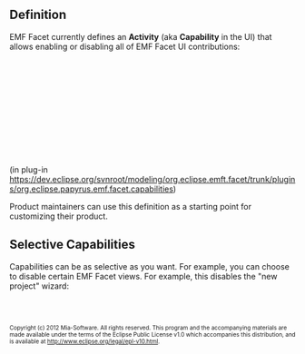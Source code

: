 == Definition ==
EMF Facet currently defines an '''Activity''' (aka '''Capability''' in the UI) that allows enabling or disabling all of EMF Facet UI contributions:
   <extension point="org.eclipse.ui.activities">
      <activity
            description="%activity.description"
            id="org.eclipse.papyrus.emf.facet.capabilities.activity"
            name="%activity.name">
      </activity>
      <category
            description="%category.description"
            id="org.eclipse.papyrus.emf.facet.capabilities.category"
            name="%category.name">
      </category>
      <categoryActivityBinding
            activityId="org.eclipse.papyrus.emf.facet.capabilities.activity"
            categoryId="org.eclipse.papyrus.emf.facet.capabilities.category">
      </categoryActivityBinding>
      <activityPatternBinding
            activityId="org.eclipse.papyrus.emf.facet.capabilities.activity"
            isEqualityPattern="false"
            pattern="org\.eclipse\.emf\.facet\..*/.*">
      </activityPatternBinding>
      <defaultEnablement id="org.eclipse.papyrus.emf.facet.capabilities.activity"/>
   </extension>

(in plug-in https://dev.eclipse.org/svnroot/modeling/org.eclipse.emft.facet/trunk/plugins/org.eclipse.papyrus.emf.facet.capabilities)

Product maintainers can use this definition as a starting point for customizing their product.

== Selective Capabilities ==
Capabilities can be as selective as you want. For example, you can choose to disable certain EMF Facet views. For example, this disables the "new project" wizard:
   <activityPatternBinding
         activityId="com.example.myActivity"
         isEqualityPattern="true"
         pattern="org.eclipse.papyrus.emf.facet.infra.common.ui/org.eclipse.papyrus.emf.facet.NewProjectWizard">
   </activityPatternBinding>

<font size="-2">
Copyright (c) 2012 Mia-Software.
All rights reserved. This program and the accompanying materials
are made available under the terms of the Eclipse Public License v1.0
which accompanies this distribution, and is available at
http://www.eclipse.org/legal/epl-v10.html.
</font>
